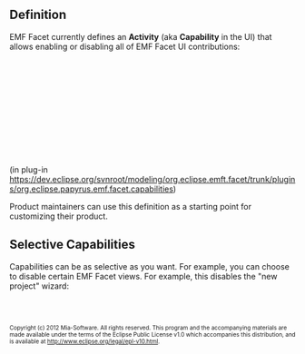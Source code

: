 == Definition ==
EMF Facet currently defines an '''Activity''' (aka '''Capability''' in the UI) that allows enabling or disabling all of EMF Facet UI contributions:
   <extension point="org.eclipse.ui.activities">
      <activity
            description="%activity.description"
            id="org.eclipse.papyrus.emf.facet.capabilities.activity"
            name="%activity.name">
      </activity>
      <category
            description="%category.description"
            id="org.eclipse.papyrus.emf.facet.capabilities.category"
            name="%category.name">
      </category>
      <categoryActivityBinding
            activityId="org.eclipse.papyrus.emf.facet.capabilities.activity"
            categoryId="org.eclipse.papyrus.emf.facet.capabilities.category">
      </categoryActivityBinding>
      <activityPatternBinding
            activityId="org.eclipse.papyrus.emf.facet.capabilities.activity"
            isEqualityPattern="false"
            pattern="org\.eclipse\.emf\.facet\..*/.*">
      </activityPatternBinding>
      <defaultEnablement id="org.eclipse.papyrus.emf.facet.capabilities.activity"/>
   </extension>

(in plug-in https://dev.eclipse.org/svnroot/modeling/org.eclipse.emft.facet/trunk/plugins/org.eclipse.papyrus.emf.facet.capabilities)

Product maintainers can use this definition as a starting point for customizing their product.

== Selective Capabilities ==
Capabilities can be as selective as you want. For example, you can choose to disable certain EMF Facet views. For example, this disables the "new project" wizard:
   <activityPatternBinding
         activityId="com.example.myActivity"
         isEqualityPattern="true"
         pattern="org.eclipse.papyrus.emf.facet.infra.common.ui/org.eclipse.papyrus.emf.facet.NewProjectWizard">
   </activityPatternBinding>

<font size="-2">
Copyright (c) 2012 Mia-Software.
All rights reserved. This program and the accompanying materials
are made available under the terms of the Eclipse Public License v1.0
which accompanies this distribution, and is available at
http://www.eclipse.org/legal/epl-v10.html.
</font>
